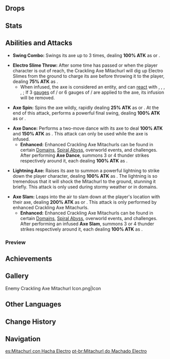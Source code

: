 {{Enemy Infobox
|image    = Enemy Crackling Axe Mitachurl.png
|element  = Electro
|family   = Hilichurls
|group    = Mitachurls
|type     = Elite Enemies
|ability1 = Elemental Infusion
}}
{{Description|Muscular hilichurls who wield large, two-handled axes.<br />Attacks with large strikes and uses Electro Slimes to infuse their axes with Electro. Their blows are very lethal.<br />Axes forged from steel are highly conductive material. The image of those tall and strong Crackling Axe Mitachurls holding their axes up to summon lightning is quite majestic to the hilichurls.|[[Archive]]}}
{{Enemy Intro}}

==Drops==
{{Drops|Mitachurls}}

==Stats==
{{Enemy Stats|phys_res=30%|hp_ratio=3|atk_ratio=2.4|hp_type=1}}

==Abilities and Attacks==
* '''Swing Combo:''' Swings its axe up to 3 times, dealing '''100% ATK''' as {{Color|Physical DMG}} or {{Color|Electro DMG}}.

* '''Electro Slime Throw:''' After some time has passed or when the player character is out of reach, the Crackling Axe Mitachurl will dig up Electro Slimes from the ground to charge its axe before throwing it to the player, dealing '''75% ATK''' as {{Color|Electro DMG}}.
** When infused, the axe is considered an {{Electro}} entity, and can [[Elemental Reactions|react]] with {{Hydro}}, {{Cryo}}, {{Pyro}}, {{Anemo}}, {{Geo}}; If 3 [[Gauge Unit Theory|gauges]] of {{Cryo}}/{{Pyro}} or 6 gauges of {{Anemo}}/{{Geo}} are applied to the axe, its infusion will be removed.

* '''Axe Spin:''' Spins the axe wildly, rapidly dealing '''25% ATK''' as {{Color|Physical DMG}} or {{Color|Electro DMG}}. At the end of this attack, performs a powerful final swing, dealing '''100% ATK''' as {{Color|Physical DMG}} or {{Color|Electro DMG}}.

* '''Axe Dance:''' Performs a two-move dance with its axe to deal '''100% ATK''' and '''150% ATK''' as {{Color|AoE Electro DMG}}. This attack can only be used while the axe is infused.
** '''Enhanced:''' Enhanced Crackling Axe Mitachurls can be found in certain [[Domains]], [[Spiral Abyss]], overworld events, and challenges. After performing '''Axe Dance''', summons 3 or 4 thunder strikes respectively around it, each dealing '''100% ATK''' as {{Color|AoE Electro DMG}}.

* '''Lightning Axe:''' Raises its axe to summon a powerful lightning to strike down the player character, dealing '''100% ATK''' as {{Color|Electro DMG}}. The lightning is so tremendous that it will shock the Mitachurl to the ground, stunning it briefly. This attack is only used during stormy weather or in domains.

* '''Axe Slam:''' Leaps into the air to slam down at the player's location with their axe, dealing '''200% ATK''' as {{Color|Physical DMG}} or {{Color|AoE Electro DMG}}. This attack is only performed by enhanced Crackling Axe Mitachurls.
** '''Enhanced:''' Enhanced Crackling Axe Mitachurls can be found in certain [[Domains]], [[Spiral Abyss]], overworld events, and challenges. After performing an infused '''Axe Slam''', summons 3 or 4 thunder strikes respectively around it, each dealing '''100% ATK''' as {{Color|AoE Electro DMG}}.

===Preview===
{{Preview
|size=185px
|file1=Electro Mitachurl 2-Swing Combo 2
|caption1=2-Swing Combo

|file2=Electro Mitachurl 2-Swing Combo
|caption2=2-Swing Combo (Infused)

|file3=Electro Mitachurl 3-Swing Combo
|caption3=3-Swing Combo (Infused)

|file4=Electro Mitachurl Electro Slime Throw
|caption4=Electro Slime Throw

|file5=Electro Mitachurl Axe Spin 2
|caption5=Axe Spin

|file6=Electro Mitachurl Axe Spin
|caption6=Axe Spin (Infused)

|file7=Electro Mitachurl Axe Dance
|caption7=Axe Dance

|file8=Electro Mitachurl Axe Dance Enhanced
|caption8=Axe Dance (Enhanced)

|file9=Electro Mitachurl Axe Slam 2
|caption9=Axe Slam

|file10=Electro Mitachurl Axe Slam Enhanced
|caption10=Axe Slam (Infused)

|file11=Electro Mitachurl Lightning Axe
|caption11=Lightning Axe
}}

==Achievements==
{{Achievement Topic Table|topic=Crackling Axe Mitachurl}}

==Gallery==
<gallery hideaddbutton="true" captionalign="center">
Enemy Crackling Axe Mitachurl Icon.png|Icon
</gallery>

==Other Languages==
{{Other Languages
|en      = Crackling Axe Mitachurl
|zhs     = 雷斧丘丘暴徒
|zhs_rm  = Léi Fǔ Qiūqiū Bàotú
|zht     = 雷斧丘丘暴徒
|zht_rm  = Léi Fǔ Qiūqiū Bàotú
|zh_tl   = Thunder Axe Hilichurl Thug
|ja      = ヒルチャール暴徒・雷斧
|ja_rm   = Hiruchaaru Bouto - Kaminari Ono
|ja_tl   = Hilichurl Thug - Thunder Axe
|ko      = 번개도끼 츄츄 폭도
|ko_rm   = Beongaedokki Chyuchyu Pokdo
|ko_tl   = Lightning-axe Hilichurl Rioter
|es      = Mitachurl con Hacha Electro
|es_tl   = Mitachurl with Electro Axe
|fr      = Brutoviandu avec hache Électro
|fr_tl   = Electro Axe Hilimita
|ru      = Митачурл с электрическим топором
|ru_tl   = 
|th      = Crackling Axe Mitachurl
|vi      = Bạo Đồ Hilichurl Búa Lôi
|vi_tl   = Electro Axe Hilichurl Thug
|de      = Mitachurl mit Blitzaxt
|de_tl   = Mitachurl with Lightning Axe
|id      = Crackling Axe Mitachurl
|pt      = Mitachurl do Machado Electro
|pt_tl   = 
}}

==Change History==
{{Change History|2.0}}

==Navigation==
{{Enemy Navbox|type=Elite}}

[[es:Mitachurl con Hacha Electro]]
[[pt-br:Mitachurl do Machado Electro]]